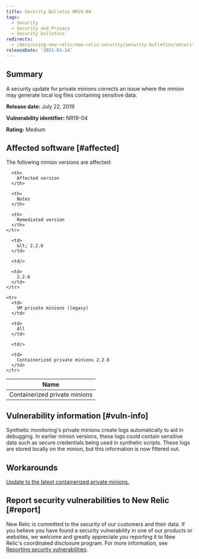 ```yaml
---
title: Security Bulletin NR19-04
tags:
  - Security
  - Security and Privacy
  - Security bulletins
redirects:
  - /docs/using-new-relic/new-relic-security/security-bulletins/security-bulletin-nr19-04
releaseDate: '2021-01-14'
---
```


## Summary

A security update for private minions corrects an issue where the minion may generate local log files containing sensitive data.

<DNT>**Release date:**</DNT> July 22, 2019

<DNT>**Vulnerability identifier:**</DNT> NR19-04

<DNT>**Rating:**</DNT> Medium

## Affected software [#affected]

The following minion versions are affected:

<table>
  <thead>
    <tr>
      <th>
        Name
      </th>

      <th>
        Affected version
      </th>

      <th>
        Notes
      </th>

      <th>
        Remediated version
      </th>
    </tr>
  </thead>

  <tbody>
    <tr>
      <td>
        Containerized private minions
      </td>

      <td>
        &lt; 2.2.6
      </td>

      <td/>

      <td>
        2.2.6
      </td>
    </tr>

    <tr>
      <td>
        VM private minions (legacy)
      </td>

      <td>
        All
      </td>

      <td/>

      <td>
        Containerized private minions 2.2.6
      </td>
    </tr>
  </tbody>
</table>

## Vulnerability information [#vuln-info]

Synthetic monitoring's private minions create logs automatically to aid in debugging. In earlier minion versions, these logs could contain sensitive data such as secure credentials being used in synthetic scripts. These logs are stored locally on the minion, but this information is now filtered out.

## Workarounds

[Update to the latest containerized private minions.](/docs/synthetics/new-relic-synthetics/private-locations/install-containerized-private-minions-cpms#install-update)

## Report security vulnerabilities to New Relic [#report]

New Relic is committed to the security of our customers and their data. If you believe you have found a security vulnerability in one of our products or websites, we welcome and greatly appreciate you reporting it to New Relic's coordinated disclosure program. For more information, see [Reporting security vulnerabilities](/docs/security/new-relic-security/data-privacy/reporting-security-vulnerabilities).
